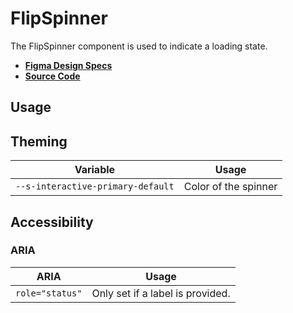 
<Meta title="Components/FlipSpinner" />

# FlipSpinner

The FlipSpinner component is used to indicate a loading state.

- **[Figma Design Specs](https://www.figma.com/file/iRHiAFsHxnzux8gQ9EjlZe/Flip-Components?node-id=2%3A48)**
- **[Source Code](https://github.com/flip-corp/swirl/tree/main/packages/swirl-components/src/components/flip-spinner)**

## Usage

<Canvas withSource="open">
  <Story id="components-flipspinner--flip-spinner" />
</Canvas>

<ArgsTable story="." />

## Theming

| Variable                          | Usage                |
| --------------------------------- | -------------------- |
| `--s-interactive-primary-default` | Color of the spinner |

## Accessibility

### ARIA

| ARIA            | Usage                            |
| --------------- | -------------------------------- |
| `role="status"` | Only set if a label is provided. |
